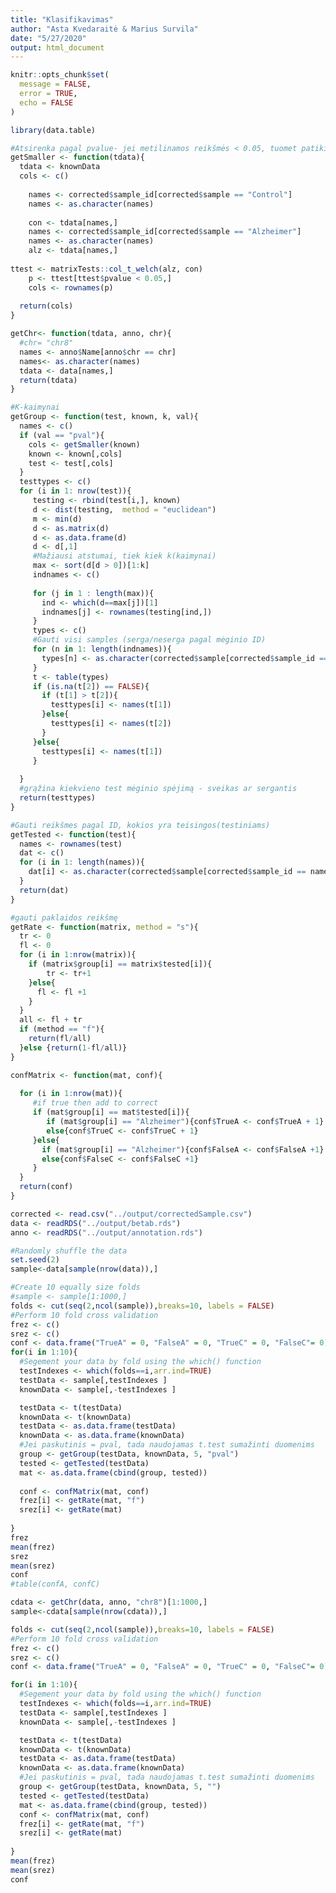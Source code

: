 ```yaml
---
title: "Klasifikavimas"
author: "Asta Kvedaraitė & Marius Survila"
date: "5/27/2020"
output: html_document
---
```


```r
knitr::opts_chunk$set(
  message = FALSE,
  error = TRUE,
  echo = FALSE 
)
```

```r
library(data.table)

#Atsirenka pagal pvalue- jei metilinamos reikšmės < 0.05, tuomet patikimos
getSmaller <- function(tdata){
  tdata <- knownData
  cols <- c()
    
    names <- corrected$sample_id[corrected$sample == "Control"]
    names <- as.character(names)
    
    con <- tdata[names,]
    names <- corrected$sample_id[corrected$sample == "Alzheimer"]
    names <- as.character(names)
    alz <- tdata[names,]
    
ttest <- matrixTests::col_t_welch(alz, con)
    p <- ttest[ttest$pvalue < 0.05,]
    cols <- rownames(p)
    
  return(cols)
}

```


```r
getChr<- function(tdata, anno, chr){
  #chr= "chr8"
  names <- anno$Name[anno$chr == chr]
  names<- as.character(names)
  tdata <- data[names,]
  return(tdata)
}

```


```r

#K-kaimynai
getGroup <- function(test, known, k, val){
  names <- c()
  if (val == "pval"){
    cols <- getSmaller(known)
    known <- known[,cols]
    test <- test[,cols]
  }
  testtypes <- c()
  for (i in 1: nrow(test)){
     testing <- rbind(test[i,], known)
     d <- dist(testing,  method = "euclidean")
     m <- min(d)
     d <- as.matrix(d)
     d <- as.data.frame(d)
     d <- d[,1]
     #Mažiausi atstumai, tiek kiek k(kaimynai)
     max <- sort(d[d > 0])[1:k]
     indnames <- c()
     
     for (j in 1 : length(max)){
       ind <- which(d==max[j])[1]
       indnames[j] <- rownames(testing[ind,])
     }
     types <- c()
     #Gauti visi samples (serga/neserga pagal mėginio ID)
     for (n in 1: length(indnames)){
       types[n] <- as.character(corrected$sample[corrected$sample_id == indnames[n]])
     }
     t <- table(types)
     if (is.na(t[2]) == FALSE){
       if (t[1] > t[2]){
         testtypes[i] <- names(t[1])
       }else{
         testtypes[i] <- names(t[2])
       }
     }else{
       testtypes[i] <- names(t[1])
     }
     
  }
  #grąžina kiekvieno test mėginio spėjimą - sveikas ar sergantis
  return(testtypes)
}

```

```r
#Gauti reikšmes pagal ID, kokios yra teisingos(testiniams)
getTested <- function(test){
  names <- rownames(test)
  dat <- c()
  for (i in 1: length(names)){
    dat[i] <- as.character(corrected$sample[corrected$sample_id == names[1]])
  }
  return(dat)
}

```

```r
#gauti paklaidos reikšmę
getRate <- function(matrix, method = "s"){
  tr <- 0
  fl <- 0
  for (i in 1:nrow(matrix)){
    if (matrix$group[i] == matrix$tested[i]){
        tr <- tr+1
    }else{
      fl <- fl +1
    }
  }
  all <- fl + tr
  if (method == "f"){
    return(fl/all)
  }else {return(1-fl/all)}
}

```

```r
confMatrix <- function(mat, conf){
  
  for (i in 1:nrow(mat)){
     #if true then add to correct 
     if (mat$group[i] == mat$tested[i]){
        if (mat$group[i] == "Alzheimer"){conf$TrueA <- conf$TrueA + 1}
        else{conf$TrueC <- conf$TrueC + 1}
     }else{
       if (mat$group[i] == "Alzheimer"){conf$FalseA <- conf$FalseA +1}
       else{conf$FalseC <- conf$FalseC +1}
     }
  }
  return(conf)
}


```



```r
corrected <- read.csv("../output/correctedSample.csv")
data <- readRDS("../output/betab.rds")
anno <- readRDS("../output/annotation.rds")

```


```r
#Randomly shuffle the data
set.seed(2)
sample<-data[sample(nrow(data)),]

```

```r
#Create 10 equally size folds
#sample <- sample[1:1000,]
folds <- cut(seq(2,ncol(sample)),breaks=10, labels = FALSE)
#Perform 10 fold cross validation
frez <- c()
srez <- c()
conf <- data.frame("TrueA" = 0, "FalseA" = 0, "TrueC" = 0, "FalseC"= 0)
for(i in 1:10){
  #Segement your data by fold using the which() function 
  testIndexes <- which(folds==i,arr.ind=TRUE)
  testData <- sample[,testIndexes ]
  knownData <- sample[,-testIndexes ]

  testData <- t(testData)
  knownData <- t(knownData)
  testData <- as.data.frame(testData)
  knownData <- as.data.frame(knownData)
  #Jei paskutinis = pval, tada naudojamas t.test sumažinti duomenims
  group <- getGroup(testData, knownData, 5, "pval")
  tested <- getTested(testData)
  mat <- as.data.frame(cbind(group, tested))
  
  conf <- confMatrix(mat, conf)
  frez[i] <- getRate(mat, "f")
  srez[i] <- getRate(mat)
  
}
frez
mean(frez)
srez
mean(srez)
conf
#table(confA, confC)
```

```r
cdata <- getChr(data, anno, "chr8")[1:1000,]
sample<-cdata[sample(nrow(cdata)),]

folds <- cut(seq(2,ncol(sample)),breaks=10, labels = FALSE)
#Perform 10 fold cross validation
frez <- c()
srez <- c()
conf <- data.frame("TrueA" = 0, "FalseA" = 0, "TrueC" = 0, "FalseC"= 0)

for(i in 1:10){
  #Segement your data by fold using the which() function 
  testIndexes <- which(folds==i,arr.ind=TRUE)
  testData <- sample[,testIndexes ]
  knownData <- sample[,-testIndexes ]

  testData <- t(testData)
  knownData <- t(knownData)
  testData <- as.data.frame(testData)
  knownData <- as.data.frame(knownData)
  #Jei paskutinis = pval, tada naudojamas t.test sumažinti duomenims
  group <- getGroup(testData, knownData, 5, "")
  tested <- getTested(testData)
  mat <- as.data.frame(cbind(group, tested))
  conf <- confMatrix(mat, conf)
  frez[i] <- getRate(mat, "f")
  srez[i] <- getRate(mat)
  
}
mean(frez)
mean(srez)
conf
```


